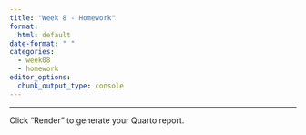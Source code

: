 ```yaml
---
title: "Week 8 - Homework"
format: 
  html: default
date-format: " "
categories: 
  - week08
  - homework
editor_options: 
  chunk_output_type: console
---
```



---

Click "Render" to generate your Quarto report.
